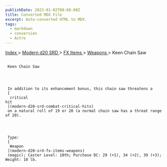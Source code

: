 ```yaml
---
publishDate: 2023-01-02T00:00:00Z
title: Converted MDX File
excerpt: Auto-converted HTML to MDX.
tags:
  - markdown
  - conversion
  - Astro
---
```







[
      Index
     ](-index)
     >
     [
      Modern d20 SRD
     ](modern-d20-srd-index)
     >
     [
      FX Items
     ](modern-d20-srd-fx-items-index)
     >
     [
      Weapons
     ](modern-d20-srd-fx-items-weapons)
     > Keen Chain Saw
    





## 
     Keen Chain Saw
    



     In addition to its enhancement bonus, this chain saw threatens a
     [
      critical
    hit
     ](modern-d20-srd-combat-critical-hits)
     on a natural roll of 19 or 20 (a normal chain saw has a threat range of 20).
    



     Type:
     [
      Weapon
     ](modern-d20-srd-fx-items-weapons)
     (magic); Caster Level: 10th; Purchase DC: 29 (+1), 34 (+2), 39 (+3); Weight: 10 lb.
    




